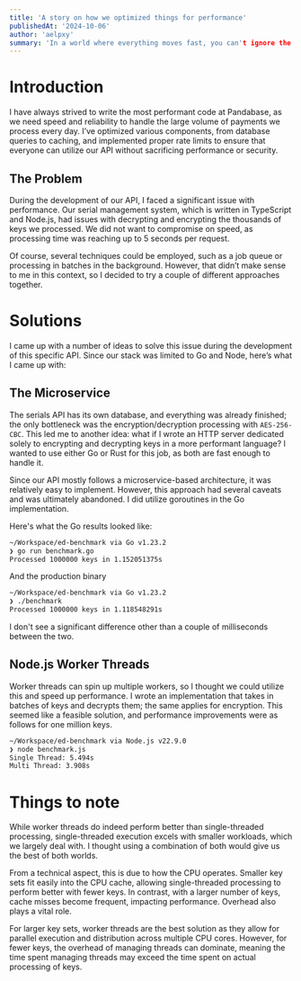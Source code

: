 ```yaml
---
title: 'A story on how we optimized things for performance'
publishedAt: '2024-10-06'
author: 'aelpxy'
summary: 'In a world where everything moves fast, you can't ignore the significance of performance.'
---
```


# Introduction

I have always strived to write the most performant code at Pandabase, as we need
speed and reliability to handle the large volume of payments we process every
day. I’ve optimized various components, from database queries to caching, and
implemented proper rate limits to ensure that everyone can utilize our API
without sacrificing performance or security.

## The Problem

During the development of our API, I faced a significant issue with performance.
Our serial management system, which is written in TypeScript and Node.js, had
issues with decrypting and encrypting the thousands of keys we processed. We did
not want to compromise on speed, as processing time was reaching up to 5 seconds
per request.

Of course, several techniques could be employed, such as a job queue or
processing in batches in the background. However, that didn’t make sense to me
in this context, so I decided to try a couple of different approaches together.

# Solutions

I came up with a number of ideas to solve this issue during the development of
this specific API. Since our stack was limited to Go and Node, here’s what I
came up with:

## The Microservice

The serials API has its own database, and everything was already finished; the
only bottleneck was the encryption/decryption processing with `AES-256-CBC`.
This led me to another idea: what if I wrote an HTTP server dedicated solely to
encrypting and decrypting keys in a more performant language? I wanted to use
either Go or Rust for this job, as both are fast enough to handle it.

Since our API mostly follows a microservice-based architecture, it was
relatively easy to implement. However, this approach had several caveats and was
ultimately abandoned. I did utilize goroutines in the Go implementation.

Here's what the Go results looked like:

```sh
~/Workspace/ed-benchmark via Go v1.23.2
❯ go run benchmark.go
Processed 1000000 keys in 1.152051375s
```

And the production binary

```sh
~/Workspace/ed-benchmark via Go v1.23.2
❯ ./benchmark
Processed 1000000 keys in 1.118548291s
```

I don't see a significant difference other than a couple of milliseconds between
the two.

## Node.js Worker Threads

Worker threads can spin up multiple workers, so I thought we could utilize this
and speed up performance. I wrote an implementation that takes in batches of
keys and decrypts them; the same applies for encryption. This seemed like a
feasible solution, and performance improvements were as follows for one million
keys.

```sh
~/Workspace/ed-benchmark via Node.js v22.9.0
❯ node benchmark.js
Single Thread: 5.494s
Multi Thread: 3.908s
```

# Things to note

While worker threads do indeed perform better than single-threaded processing,
single-threaded execution excels with smaller workloads, which we largely deal
with. I thought using a combination of both would give us the best of both
worlds.

From a technical aspect, this is due to how the CPU operates. Smaller key sets
fit easily into the CPU cache, allowing single-threaded processing to perform
better with fewer keys. In contrast, with a larger number of keys, cache misses
become frequent, impacting performance. Overhead also plays a vital role.

For larger key sets, worker threads are the best solution as they allow for
parallel execution and distribution across multiple CPU cores. However, for
fewer keys, the overhead of managing threads can dominate, meaning the time
spent managing threads may exceed the time spent on actual processing of keys.
